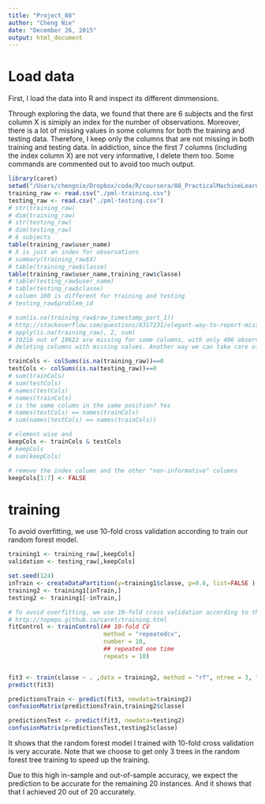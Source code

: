 ```yaml
---
title: "Project_08"
author: "Cheng Nie"
date: "December 26, 2015"
output: html_document
---
```


# Load data
First, I load the data into R and inspect its different dimmensions.

Through exploring the data, we found that there are 6 subjects and the first column X is simiply an index for the number of observations. Moreover, there is a lot of missing values in some columns for both the training and testing data. Therefore, I keep only the columns that are not missing in both training and testing data. In addiction, since the first 7 columns (including the index column X) are not very informative, I delete them too. Some commands are commented out to avoid too much output. 

```r
library(caret)
setwd("/Users/chengnie/Dropbox/code/R/coursera/08_PracticalMachineLearning/Project/PracMachLearnProject")
training_raw <- read.csv("./pml-training.csv")
testing_raw <- read.csv("./pml-testing.csv")
# str(training_raw)
# dim(training_raw)
# str(testing_raw)
# dim(testing_raw)
# 6 subjects
table(training_raw$user_name)
# X is just an index for observations
# summary(training_raw$X)
# table(training_raw$classe)
table(training_raw$user_name,training_raw$classe)
# table(testing_raw$user_name)
# table(testing_raw$classe)
# column 160 is different for training and testing
# testing_raw$problem_id

# sum(is.na(training_raw$raw_timestamp_part_1))
# http://stackoverflow.com/questions/8317231/elegant-way-to-report-missing-values-in-a-data-frame
# apply(is.na(training_raw), 2, sum)
# 19216 out of 19622 are missing for some columns, with only 406 observed for 
# deleting columns with missing values. Another way we can take care of missing value is by imputation

trainCols <- colSums(is.na(training_raw))==0
testCols <- colSums(is.na(testing_raw))==0
# sum(trainCols)
# sum(testCols)
# names(testCols)
# names(trainCols)
# is the same column in the same position? Yes
# names(testCols) == names(trainCols)
# sum(names(testCols) == names(trainCols))

# element wise and
keepCols <- trainCols & testCols 
# keepCols 
# sum(keepCols)

# remove the index column and the other "non-informative" columns
keepCols[1:7] <- FALSE
```



# training
To avoid overfitting, we use 10-fold cross validation according to train our random forest model. 

```r

training1 <- training_raw[,keepCols]
validation <- testing_raw[,keepCols]

set.seed(124)
inTrain <- createDataPartition(y=training1$classe, p=0.6, list=FALSE )
training2 <- training1[inTrain,]
testing2 <- training1[-inTrain,]

# To avoid overfitting, we use 10-fold cross validation according to this page
# http://topepo.github.io/caret/training.html
fitControl <- trainControl(## 10-fold CV
                           method = "repeatedcv",
                           number = 10,
                           ## repeated one time
                           repeats = 10)


fit3 <- train(classe ~ . ,data = training2, method = "rf", ntree = 3, trControl = fitControl, verbose = FALSE)
predict(fit3)

predictionsTrain <- predict(fit3, newdata=training2)
confusionMatrix(predictionsTrain,training2$classe)

predictionsTest <- predict(fit3, newdata=testing2)
confusionMatrix(predictionsTest,testing2$classe)
```

It shows that the random forest model I trained with 10-fold cross validation is very accurate. Note that we choose to get only 3 trees in the random forest tree training to speed up the training. 

Due to this high in-sample and out-of-sample accuracy, we expect the prediction to be accurate for the remaining 20 instances. And it shows that that I achieved 20 out of 20 accurately. 
